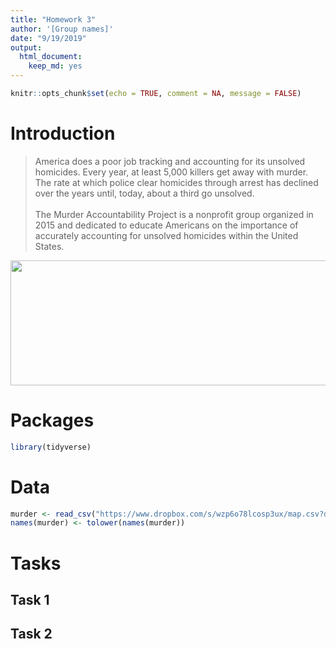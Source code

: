 ```yaml
---
title: "Homework 3"
author: '[Group names]'
date: "9/19/2019"
output: 
  html_document:
    keep_md: yes
---
```


```r
knitr::opts_chunk$set(echo = TRUE, comment = NA, message = FALSE)
```

# Introduction

>America does a poor job tracking and accounting for its unsolved homicides. 
Every year, at least 5,000 killers get away with murder. The rate at which 
police clear homicides through arrest has declined over the years until, today, 
about a third go unsolved.
<br/><br/>
The Murder Accountability Project is a nonprofit group organized in 2015 and 
dedicated to educate Americans on the importance of accurately accounting for 
unsolved homicides within the United States.

<img src="map.png" width="600" height="200">

# Packages

```r
library(tidyverse)
```

# Data

```r
murder <- read_csv("https://www.dropbox.com/s/wzp6o78lcosp3ux/map.csv?dl=1")
names(murder) <- tolower(names(murder))
```

# Tasks

## Task 1


## Task 2